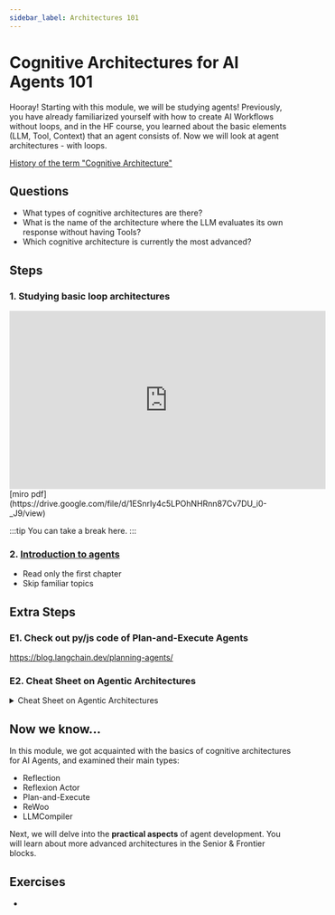 ```yaml
---
sidebar_label: Architectures 101
---
```


# Cognitive Architectures for AI Agents 101

Hooray! Starting with this module, we will be studying agents! Previously, you have already familiarized yourself with how to create AI Workflows without loops, and in the HF course, you learned about the basic elements (LLM, Tool, Context) that an agent consists of. Now we will look at agent architectures - with loops.

[History of the term "Cognitive Architecture"](https://blog.langchain.dev/what-is-a-cognitive-architecture/)

## Questions

- What types of cognitive architectures are there?
- What is the name of the architecture where the LLM evaluates its own response without having Tools?
- Which cognitive architecture is currently the most advanced?

## Steps

### 1. Studying basic loop architectures

<iframe width="560" height="315" src="https://www.youtube.com/embed/ZJlfF1ESXVw?si=4cXLWZRlV8rW7Itl" title="YouTube video player" frameborder="0" allow="accelerometer; autoplay; clipboard-write; encrypted-media; gyroscope; picture-in-picture; web-share" referrerpolicy="strict-origin-when-cross-origin" allowfullscreen></iframe>
[miro pdf](https://drive.google.com/file/d/1ESnrIy4c5LPOhNHRnn87Cv7DU_i0-_J9/view)

:::tip
You can take a break here.
:::

### 2. [Introduction to agents](https://www.getzep.com/ai-agents/introduction-to-ai-agents)

- Read only the first chapter
- Skip familiar topics

## Extra Steps

### E1. Check out py/js code of Plan-and-Execute Agents

https://blog.langchain.dev/planning-agents/

### E2. Cheat Sheet on Agentic Architectures

<details>
<summary>
Cheat Sheet on Agentic Architectures
</summary>

![alt text](assets/arhcitectures-orax.jpeg)

</details>

## Now we know...

In this module, we got acquainted with the basics of cognitive architectures for AI Agents, and examined their main types:
- Reflection
- Reflexion Actor
- Plan-and-Execute
- ReWoo
- LLMCompiler

Next, we will delve into the **practical aspects** of agent development. You will learn about more advanced architectures in the Senior & Frontier blocks.

## Exercises

-